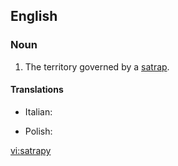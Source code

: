==English==

===Noun===
{{en-noun|satrapies}}

# The territory governed by a [[satrap]].

====Translations====
{{trans-top|}}
* Italian: {{t-|it|satrapia|f}}
{{trans-mid}}
* Polish: {{t-|pl|satrapia|f}}
{{trans-bottom}}

{{anagrams:en/aaprsty}}
[[vi:satrapy]]
